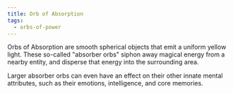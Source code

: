 ```yaml
---
title: Orb of Absorption
tags:
  - orbs-of-power
---
```


Orbs of Absorption are smooth spherical objects that emit a uniform yellow
light. These so-called "absorber orbs" siphon away magical energy from a nearby
entity, and disperse that energy into the surrounding area.

Larger absorber orbs can even have an effect on their other innate mental
attributes, such as their emotions, intelligence, and core memories.
